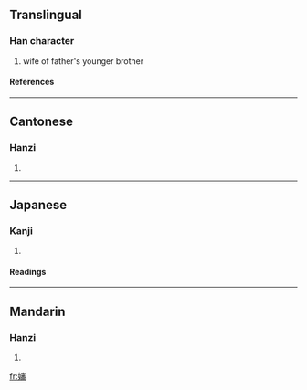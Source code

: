 {{see|婶}}

==Translingual==
===Han character===
{{Han char|rn=38|rad=女|as=15|sn=18|four=4346<sub>9</sub>|canj=女十竹田 (VJHW)}}
# wife of father's younger brother
====References====
{{Han ref|kx=0273.190|dkj=06851|hdz=21089.040|uh=5B38|ud=23352|bh=C254|bd=49748}}
----
==Cantonese==
===Hanzi===
{{yue-hanzi|jyut=|y=sam2}}
# {{defn|Cantonese}}
----
==Japanese==
===Kanji===
{{ja-kanji|grade=|rs=女15}}
# {{defn|Japanese}} 
====Readings====
{{ja-readings|on=[[しん]] (shin)|kun=}}
----
==Mandarin==
===Hanzi===
{{cmn-hanzi|sim=婶|pin=[[shěn]] (shen3)|wg=shen<sup>3</sup>}}
# {{defn|Mandarin}}

[[fr:嬸]]